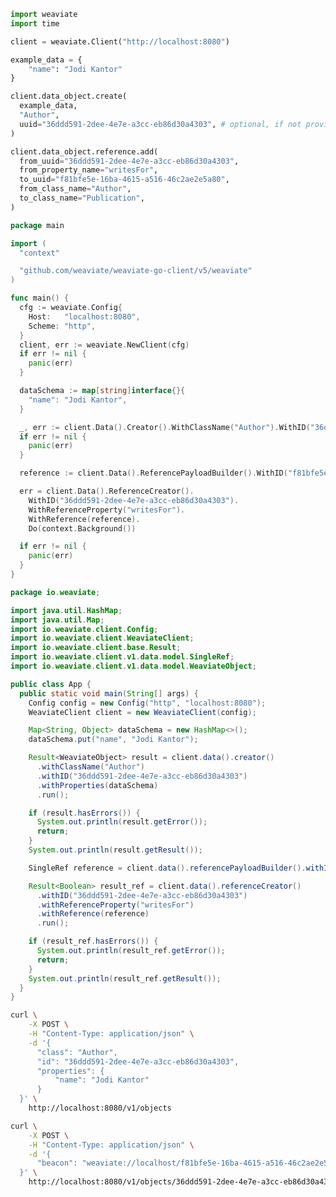 
<Tabs groupId="languages">
<TabItem value="py" label="Python">

```python
import weaviate
import time

client = weaviate.Client("http://localhost:8080")

example_data = {
    "name": "Jodi Kantor"
}

client.data_object.create(
  example_data,
  "Author",
  uuid="36ddd591-2dee-4e7e-a3cc-eb86d30a4303", # optional, if not provided one is going to be generated
)

client.data_object.reference.add(
  from_uuid="36ddd591-2dee-4e7e-a3cc-eb86d30a4303",
  from_property_name="writesFor",
  to_uuid="f81bfe5e-16ba-4615-a516-46c2ae2e5a80",
  from_class_name="Author",
  to_class_name="Publication",
)
```

</TabItem>
<TabItem value="go" label="Go">

```go
package main

import (
  "context"

  "github.com/weaviate/weaviate-go-client/v5/weaviate"
)

func main() {
  cfg := weaviate.Config{
    Host:   "localhost:8080",
    Scheme: "http",
  }
  client, err := weaviate.NewClient(cfg)
  if err != nil {
    panic(err)
  }

  dataSchema := map[string]interface{}{
    "name": "Jodi Kantor",
  }

  _, err := client.Data().Creator().WithClassName("Author").WithID("36ddd591-2dee-4e7e-a3cc-eb86d30a4303").WithProperties(dataSchema).Do(context.Background())
  if err != nil {
    panic(err)
  }

  reference := client.Data().ReferencePayloadBuilder().WithID("f81bfe5e-16ba-4615-a516-46c2ae2e5a80").Payload()

  err = client.Data().ReferenceCreator().
    WithID("36ddd591-2dee-4e7e-a3cc-eb86d30a4303").
    WithReferenceProperty("writesFor").
    WithReference(reference).
    Do(context.Background())

  if err != nil {
    panic(err)
  }
}
```

</TabItem>
<TabItem value="java" label="Java">

```java
package io.weaviate;

import java.util.HashMap;
import java.util.Map;
import io.weaviate.client.Config;
import io.weaviate.client.WeaviateClient;
import io.weaviate.client.base.Result;
import io.weaviate.client.v1.data.model.SingleRef;
import io.weaviate.client.v1.data.model.WeaviateObject;

public class App {
  public static void main(String[] args) {
    Config config = new Config("http", "localhost:8080");
    WeaviateClient client = new WeaviateClient(config);

    Map<String, Object> dataSchema = new HashMap<>();
    dataSchema.put("name", "Jodi Kantor");

    Result<WeaviateObject> result = client.data().creator()
      .withClassName("Author")
      .withID("36ddd591-2dee-4e7e-a3cc-eb86d30a4303")
      .withProperties(dataSchema)
      .run();

    if (result.hasErrors()) {
      System.out.println(result.getError());
      return;
    }
    System.out.println(result.getResult());

    SingleRef reference = client.data().referencePayloadBuilder().withID("f81bfe5e-16ba-4615-a516-46c2ae2e5a80").payload();

    Result<Boolean> result_ref = client.data().referenceCreator()
      .withID("36ddd591-2dee-4e7e-a3cc-eb86d30a4303")
      .withReferenceProperty("writesFor")
      .withReference(reference)
      .run();

    if (result_ref.hasErrors()) {
      System.out.println(result_ref.getError());
      return;
    }
    System.out.println(result_ref.getResult());
  }
}
```

</TabItem>
<TabItem value="curl" label="Curl">

```bash
curl \
    -X POST \
    -H "Content-Type: application/json" \
    -d '{
      "class": "Author",
      "id": "36ddd591-2dee-4e7e-a3cc-eb86d30a4303",
      "properties": {
          "name": "Jodi Kantor"
      }
  }' \
    http://localhost:8080/v1/objects

curl \
    -X POST \
    -H "Content-Type: application/json" \
    -d '{
      "beacon": "weaviate://localhost/f81bfe5e-16ba-4615-a516-46c2ae2e5a80"
  }' \
    http://localhost:8080/v1/objects/36ddd591-2dee-4e7e-a3cc-eb86d30a4303/references/writesFor
```

</TabItem>
</Tabs>
